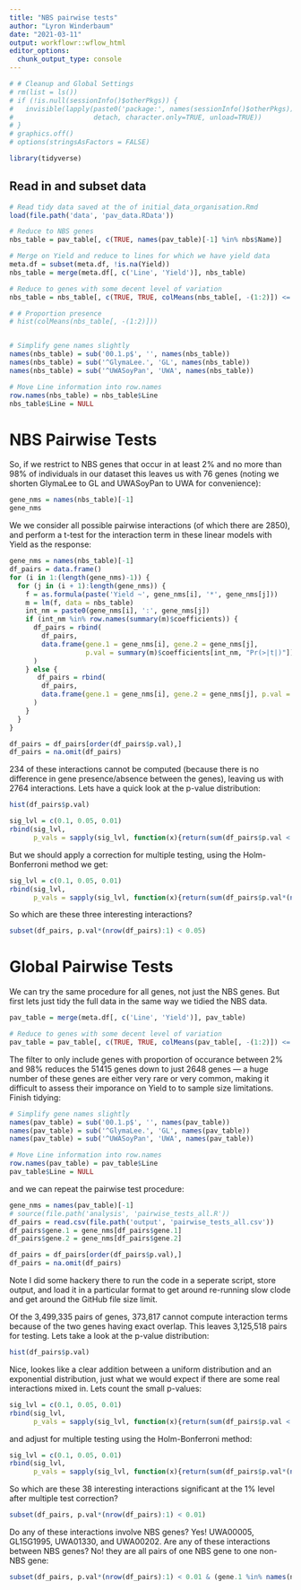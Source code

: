 ```yaml
---
title: "NBS pairwise tests"
author: "Lyron Winderbaum"
date: "2021-03-11"
output: workflowr::wflow_html
editor_options:
  chunk_output_type: console
---
```


```r
# # Cleanup and Global Settings
# rm(list = ls())
# if (!is.null(sessionInfo()$otherPkgs)) {
#   invisible(lapply(paste0('package:', names(sessionInfo()$otherPkgs)),
#                    detach, character.only=TRUE, unload=TRUE))
# }
# graphics.off()
# options(stringsAsFactors = FALSE)

library(tidyverse)
```

## Read in and subset data

```r
# Read tidy data saved at the of initial_data_organisation.Rmd
load(file.path('data', 'pav_data.RData'))

# Reduce to NBS genes
nbs_table = pav_table[, c(TRUE, names(pav_table)[-1] %in% nbs$Name)]

# Merge on Yield and reduce to lines for which we have yield data
meta.df = subset(meta.df, !is.na(Yield))
nbs_table = merge(meta.df[, c('Line', 'Yield')], nbs_table)

# Reduce to genes with some decent level of variation
nbs_table = nbs_table[, c(TRUE, TRUE, colMeans(nbs_table[, -(1:2)]) <= 0.98 & colMeans(nbs_table[, -(1:2)]) >= 0.02)]

# # Proportion presence
# hist(colMeans(nbs_table[, -(1:2)]))


# Simplify gene names slightly
names(nbs_table) = sub('00.1.p$', '', names(nbs_table))
names(nbs_table) = sub('^GlymaLee.', 'GL', names(nbs_table))
names(nbs_table) = sub('^UWASoyPan', 'UWA', names(nbs_table))

# Move Line information into row.names
row.names(nbs_table) = nbs_table$Line
nbs_table$Line = NULL
```


# NBS Pairwise Tests

So, if we restrict to NBS genes that occur in at least 2% and no more than 98% 
of individuals in our dataset this leaves us with 76 genes (noting we shorten 
GlymaLee to GL and UWASoyPan to UWA for convenience):
```r
gene_nms = names(nbs_table)[-1]
gene_nms
```

We we consider all possible pairwise interactions (of which there are 2850), and 
perform a t-test for the interaction term in these linear models with Yield as 
the response:
```r
gene_nms = names(nbs_table)[-1]
df_pairs = data.frame()
for (i in 1:(length(gene_nms)-1)) {
  for (j in (i + 1):length(gene_nms)) {
    f = as.formula(paste('Yield ~', gene_nms[i], '*', gene_nms[j]))
    m = lm(f, data = nbs_table)
    int_nm = paste0(gene_nms[i], ':', gene_nms[j])
    if (int_nm %in% row.names(summary(m)$coefficients)) {
      df_pairs = rbind(
        df_pairs, 
        data.frame(gene.1 = gene_nms[i], gene.2 = gene_nms[j], 
                   p.val = summary(m)$coefficients[int_nm, "Pr(>|t|)"])
      )
    } else {
       df_pairs = rbind(
        df_pairs, 
        data.frame(gene.1 = gene_nms[i], gene.2 = gene_nms[j], p.val = NA)
      ) 
    }
  }
}

df_pairs = df_pairs[order(df_pairs$p.val),]
df_pairs = na.omit(df_pairs)
```

234 of these interactions cannot be computed (because there is no difference in 
gene presence/absence between the genes), leaving us with 2764 interactions.
Lets have a quick look at the p-value distribution:

```r
hist(df_pairs$p.val)
```

```r
sig_lvl = c(0.1, 0.05, 0.01)
rbind(sig_lvl,
      p_vals = sapply(sig_lvl, function(x){return(sum(df_pairs$p.val < x))}))
```

But we should apply a correction for multiple testing, using the Holm-Bonferroni 
method we get: 

```r
sig_lvl = c(0.1, 0.05, 0.01)
rbind(sig_lvl,
      p_vals = sapply(sig_lvl, function(x){return(sum(df_pairs$p.val*(nrow(df_pairs):1) < x))}))
```

So which are these three interesting interactions?

```r
subset(df_pairs, p.val*(nrow(df_pairs):1) < 0.05)
```



# Global Pairwise Tests

We can try the same procedure for all genes, not just the NBS genes. But first 
lets just tidy the full data in the same way we tidied the NBS data.

```r
pav_table = merge(meta.df[, c('Line', 'Yield')], pav_table)

# Reduce to genes with some decent level of variation
pav_table = pav_table[, c(TRUE, TRUE, colMeans(pav_table[, -(1:2)]) <= 0.98 & colMeans(pav_table[, -(1:2)]) >= 0.02)]
```

The filter to only include genes with proportion of occurance between 2% and 98%
reduces the 51415 genes down to just 2648 genes --- a huge number of these genes
are either very rare or very common, making it difficult to assess their 
imporance on Yield to to sample size limitations. Finish tidying:

```r
# Simplify gene names slightly
names(pav_table) = sub('00.1.p$', '', names(pav_table))
names(pav_table) = sub('^GlymaLee.', 'GL', names(pav_table))
names(pav_table) = sub('^UWASoyPan', 'UWA', names(pav_table))

# Move Line information into row.names
row.names(pav_table) = pav_table$Line
pav_table$Line = NULL
```

and we can repeat the pairwise test procedure:
```r
gene_nms = names(pav_table)[-1]
# source(file.path('analysis', 'pairwise_tests_all.R'))
df_pairs = read.csv(file.path('output', 'pairwise_tests_all.csv'))
df_pairs$gene.1 = gene_nms[df_pairs$gene.1]
df_pairs$gene.2 = gene_nms[df_pairs$gene.2]

df_pairs = df_pairs[order(df_pairs$p.val),]
df_pairs = na.omit(df_pairs)
```

Note I did some hackery there to run the code in a seperate script, store output, 
and load it in a particular format to get around re-running slow clode and get 
around the GitHub file size limit. 

Of the 3,499,335 pairs of genes, 373,817 cannot compute interaction terms because 
of the two genes having exact overlap. This leaves 3,125,518 pairs for testing.
Lets take a look at the p-value distribution:

```r
hist(df_pairs$p.val)
```

Nice, lookes like a clear addition between a uniform distribution and an 
exponential distribution, just what we would expect if there are some real 
interactions mixed in. Lets count the small p-values:

```r
sig_lvl = c(0.1, 0.05, 0.01)
rbind(sig_lvl,
      p_vals = sapply(sig_lvl, function(x){return(sum(df_pairs$p.val < x))}))
```

and adjust for multiple testing using the Holm-Bonferroni method: 

```r
sig_lvl = c(0.1, 0.05, 0.01)
rbind(sig_lvl,
      p_vals = sapply(sig_lvl, function(x){return(sum(df_pairs$p.val*(nrow(df_pairs):1) < x))}))
```

So which are these 38 interesting interactions significant at the 1% level after
multiple test correction?

```r
subset(df_pairs, p.val*(nrow(df_pairs):1) < 0.01)
```

Do any of these interactions involve NBS genes? Yes! UWA00005, GL15G1995, 
UWA01330, and UWA00202. Are any of these interactions between NBS genes? No! 
they are all pairs of one NBS gene to one non-NBS gene:

```r
subset(df_pairs, p.val*(nrow(df_pairs):1) < 0.01 & (gene.1 %in% names(nbs_table)[-1] | gene.2 %in% names(nbs_table)[-1]))
```


